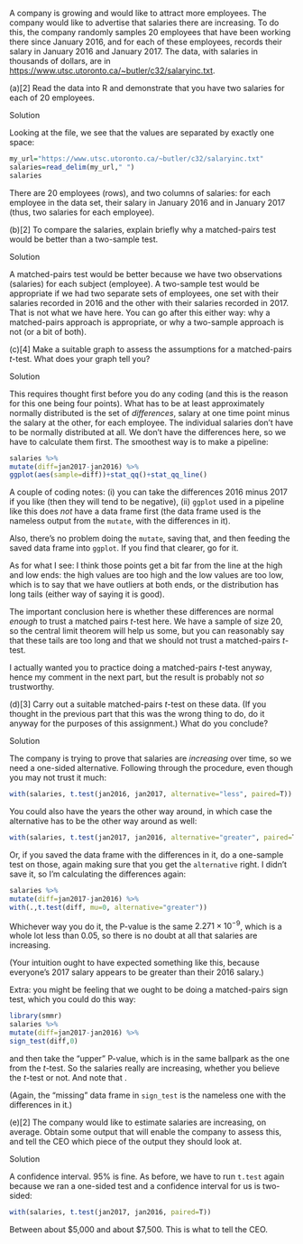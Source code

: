 

 A company is growing and would like to attract more
employees. The company would like to advertise that salaries there are
increasing. To do this, the company randomly samples 20 employees that
have been working there since January 2016, and for each of these
employees, records their salary in January 2016 and January 2017. The
data, with salaries in thousands of dollars, are in
[https://www.utsc.utoronto.ca/~butler/c32/salaryinc.txt](https://www.utsc.utoronto.ca/~butler/c32/salaryinc.txt). 



(a)[2] Read the data into R and demonstrate that you have two
salaries for each of 20 employees.

Solution


Looking at the file, we see that the values are separated by
exactly one space:
```r
my_url="https://www.utsc.utoronto.ca/~butler/c32/salaryinc.txt"
salaries=read_delim(my_url," ")
salaries
```     

There are 20 employees (rows), and two columns of salaries: for each
employee in the data set, their salary in January 2016 and in January
2017 (thus, two salaries for each employee).


(b)[2] To compare the salaries, explain briefly why a
matched-pairs test would be better than a two-sample test.

Solution


A matched-pairs test would be better because we have two
observations (salaries) for each subject (employee). A two-sample
test would be appropriate if we had two separate sets of
employees, one set with their salaries recorded in 2016 and the
other with their salaries recorded in 2017. That is not what we
have here.
You can go after this either way: why a matched-pairs approach is
appropriate, or why a two-sample approach is not (or a bit of both).


(c)[4] Make a suitable graph to assess the assumptions for a
matched-pairs $t$-test. What does your graph tell you?

Solution


This requires thought first before you do any coding (and this is
the reason for this one being four points). What has to be at
least approximately normally distributed is the set of
*differences*, salary at one time point minus the salary at
the other, for each employee. The individual salaries don't have
to be normally distributed at all. 
We don't have the differences here, so we have to calculate them
first. The smoothest way is to make a pipeline:
```r
salaries %>%
mutate(diff=jan2017-jan2016) %>%
ggplot(aes(sample=diff))+stat_qq()+stat_qq_line()
```     

A couple of coding notes: (i) you can take the differences 2016 minus
2017 if you like (then they will tend to be negative), (ii)
`ggplot` used in a pipeline like this does *not* have a
data frame first (the data frame used is the nameless output from the
`mutate`, with the differences in it). 

Also, there's no problem doing the `mutate`, saving that, and
then feeding the saved data frame into `ggplot`. If you find
that clearer, go for it.

As for what I see: I think those points get a bit far from the
line at the high and low ends: the high values are too high and the
low values are too low, which is to say that we have outliers at both
ends, or the distribution has long tails (either way of saying it is
good). 

The important conclusion here is whether these differences are normal
*enough* to trust a matched pairs $t$-test here. We have a sample
of size 20, so the central limit theorem will help us some, but you
can reasonably say that these tails are too long and that we should
not trust a matched-pairs $t$-test.

I actually wanted you to practice doing a matched-pairs $t$-test
anyway, hence my comment in the next part, but the result is probably
not *so* trustworthy.


(d)[3] Carry out a suitable matched-pairs $t$-test on these data. (If you
thought in the previous part that this was the wrong thing to do, do
it anyway for the purposes of this assignment.) What do you conclude?

Solution


The company is trying to prove that salaries are *increasing*
over time, so we need a one-sided alternative.
Following through the procedure, even though you may not trust it much:
```r
with(salaries, t.test(jan2016, jan2017, alternative="less", paired=T))
```     

You could also have the years the other way around, in which case the
alternative has to be the other way around as well:

```r
with(salaries, t.test(jan2017, jan2016, alternative="greater", paired=T))
``` 

Or, if you saved the data frame with the differences in it, do a
one-sample test on those, again making sure that you get the
`alternative` right. I didn't save it, so I'm calculating the
differences again:

```r
salaries %>%
mutate(diff=jan2017-jan2016) %>%
with(.,t.test(diff, mu=0, alternative="greater"))
``` 

Whichever way you do it, the P-value is the same $2.271 \times
10^{-9}$, which is a whole lot less than 0.05, so there is no doubt at
all that salaries are increasing.

(Your intuition ought to have expected something like this, because
everyone's 2017 salary appears to be greater than their 2016 salary.)

Extra: you might be feeling that we ought to be doing a matched-pairs
sign test, which you could do this way:

```r
library(smmr)
salaries %>%
mutate(diff=jan2017-jan2016) %>%
sign_test(diff,0)
``` 

and then take the "upper" P-value, which is in the same ballpark as
the one from the $t$-test. So the salaries really are increasing,
whether you believe the $t$-test or not. And note that \emph{every
single employee's salary increased}.

(Again, the "missing" data frame in `sign_test` is the nameless
one with the differences in it.)


(e)[2] The company would like to estimate  \emph{how
much} salaries are increasing, on average. Obtain some output that
will enable the company to assess this, and tell the CEO which piece
of the output they should look at.

Solution


A confidence interval. 95\% is fine. As before, we have to run
`t.test` again because we ran a one-sided test and a
confidence interval for us is two-sided:
```r
with(salaries, t.test(jan2017, jan2016, paired=T))
```     

Between about \$5,000 and about \$7,500. This is what to tell the CEO.

 

